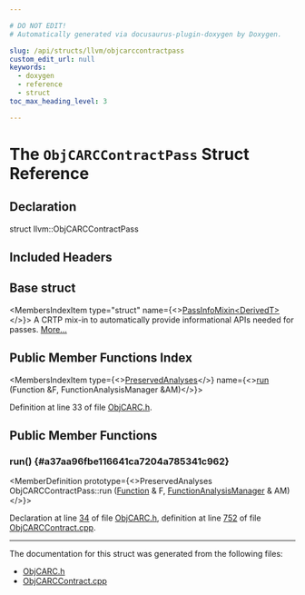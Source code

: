 ```yaml
---

# DO NOT EDIT!
# Automatically generated via docusaurus-plugin-doxygen by Doxygen.

slug: /api/structs/llvm/objcarccontractpass
custom_edit_url: null
keywords:
  - doxygen
  - reference
  - struct
toc_max_heading_level: 3

---
```





# The `ObjCARCContractPass` Struct Reference

<DoxygenPage pluginConfig={pluginConfig}>



## Declaration

<CodeBlock>struct llvm::ObjCARCContractPass</CodeBlock>

## Included Headers

<IncludesList>
<IncludesListItem
  filePath="llvm/Transforms/ObjCARC.h"
  permalink="/docs/api/files/include/include/llvm/include/llvm/transforms/objcarc-h"
  isLocal="true" />
</IncludesList>

## Base struct

<MembersIndex>

<MembersIndexItem
  type="struct"
  name={<><a href="/docs/api/structs/llvm/passinfomixin">PassInfoMixin&lt;DerivedT&gt;</a></>}>
A CRTP mix-in to automatically provide informational APIs needed for passes. <a href="/docs/api/structs/llvm/passinfomixin/#details">More...</a>
</MembersIndexItem>

</MembersIndex>

## Public Member Functions Index

<MembersIndex>

<MembersIndexItem
  type={<><a href="/docs/api/classes/llvm/preservedanalyses">PreservedAnalyses</a></>}
  name={<><a href="#a37aa96fbe116641ca7204a785341c962">run</a> (Function &amp;F, FunctionAnalysisManager &amp;AM)</>}>
</MembersIndexItem>

</MembersIndex>


Definition at line 33 of file <a href="/docs/api/files/include/include/llvm/include/llvm/transforms/objcarc-h">ObjCARC.h</a>.

<SectionDefinition>

## Public Member Functions

### run() {#a37aa96fbe116641ca7204a785341c962}

<MemberDefinition
  prototype={<>PreservedAnalyses ObjCARCContractPass::run (<a href="/docs/api/classes/llvm/function">Function</a> &amp; F, <a href="/docs/api/namespaces/llvm/#adce09a5a0de0e3177eb00e932734af2f">FunctionAnalysisManager</a> &amp; AM)</>}>

Declaration at line <a href="/docs/api/files/include/include/llvm/include/llvm/transforms/objcarc-h/#l00034">34</a> of file <a href="/docs/api/files/include/include/llvm/include/llvm/transforms/objcarc-h">ObjCARC.h</a>, definition at line <a href="/docs/api/files/lib/lib/transforms/lib/transforms/objcarc/objcarccontract-cpp/#l00752">752</a> of file <a href="/docs/api/files/lib/lib/transforms/lib/transforms/objcarc/objcarccontract-cpp">ObjCARCContract.cpp</a>.
</MemberDefinition>

</SectionDefinition>

<hr/>

The documentation for this struct was generated from the following files:

<ul>
<li><a href="/docs/api/files/include/include/llvm/include/llvm/transforms/objcarc-h">ObjCARC.h</a></li>
<li><a href="/docs/api/files/lib/lib/transforms/lib/transforms/objcarc/objcarccontract-cpp">ObjCARCContract.cpp</a></li>
</ul>

</DoxygenPage>
